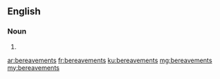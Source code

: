 ==English==

===Noun===
{{head|en|plural}}

# {{plural of|bereavement|lang=en|nocat=1}}

[[ar:bereavements]]
[[fr:bereavements]]
[[ku:bereavements]]
[[mg:bereavements]]
[[my:bereavements]]